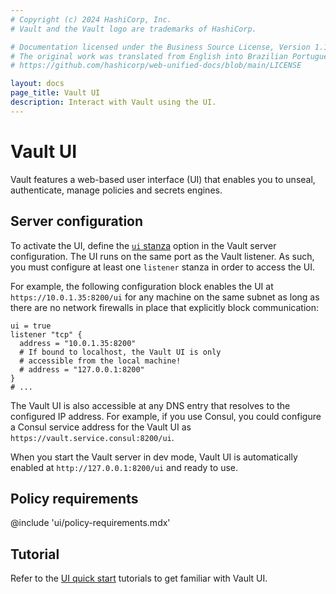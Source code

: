 ```yaml
---
# Copyright (c) 2024 HashiCorp, Inc.
# Vault and the Vault logo are trademarks of HashiCorp.

# Documentation licensed under the Business Source License, Version 1.1.
# The original work was translated from English into Brazilian Portuguese.
# https://github.com/hashicorp/web-unified-docs/blob/main/LICENSE

layout: docs
page_title: Vault UI
description: Interact with Vault using the UI.
---
```


# Vault UI

Vault features a web-based user interface (UI) that enables you to unseal,
authenticate, manage policies and secrets engines.

## Server configuration

To activate the UI, define the [`ui` stanza](/vault/docs/configuration/ui)
option in the Vault server configuration. The UI runs on the same port as the
Vault listener. As such, you must configure at least one `listener` stanza in
order to access the UI.

For example, the following configuration block enables the UI at
`https://10.0.1.35:8200/ui` for any machine on the same subnet as long as there
are no network firewalls in place that explicitly block communication:

<CodeBlockConfig hideClipboard>

```hcl
ui = true
listener "tcp" {
  address = "10.0.1.35:8200"
  # If bound to localhost, the Vault UI is only
  # accessible from the local machine!
  # address = "127.0.0.1:8200"
}
# ...
```

</CodeBlockConfig>

The Vault UI is also accessible at any DNS entry that resolves to the configured
IP address. For example, if you use Consul, you could configure a Consul service
address for the Vault UI as `https://vault.service.consul:8200/ui`.

<Note title="UI enabled in dev mode by default">

When you start the Vault server in dev mode, Vault UI is automatically enabled
at `http://127.0.0.1:8200/ui` and ready to use.

</Note>

## Policy requirements

@include 'ui/policy-requirements.mdx'

## Tutorial

Refer to the [UI quick start](/vault/tutorials/getting-started-ui) tutorials to
get familiar with Vault UI.
